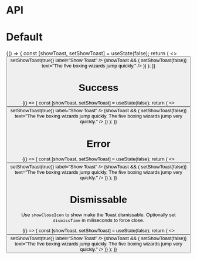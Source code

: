 
<Meta title="Toast" component={Toast} />

# API

<Props of={Toast} />

# Default

<Preview>
  <Story name="Default">
    {() => {
      const [showToast, setShowToast] = useState(false);
      return (
        <>
          <Button
            type="secondary"
            onClick={() => setShowToast(true)}
            label="Show Toast"
          />
          {showToast && (
            <Toast
              onCloseToast={() => setShowToast(false)}
              text="The five boxing wizards jump quickly."
            />
          )}
        </>
      );
    }}
  </Story>
</Preview>

# Success

<Preview>
  <Story name="Success">
    {() => {
      const [showToast, setShowToast] = useState(false);
      return (
        <>
          <Button
            type="secondary"
            onClick={() => setShowToast(true)}
            label="Show Toast"
          />
          {showToast && (
            <Toast
              success
              onCloseToast={() => setShowToast(false)}
              text="The five boxing wizards jump quickly. The five boxing wizards jump very
        quickly."
            />
          )}
        </>
      );
    }}
  </Story>
</Preview>

# Error

<Preview>
  <Story name="Error">
    {() => {
      const [showToast, setShowToast] = useState(false);
      return (
        <>
          <Button
            type="secondary"
            onClick={() => setShowToast(true)}
            label="Show Toast"
          />
          {showToast && (
            <Toast
              error
              onCloseToast={() => setShowToast(false)}
              text="The five boxing wizards jump quickly. The five boxing wizards jump very
        quickly."
            />
          )}
        </>
      );
    }}
  </Story>
</Preview>

# Dismissable
Use `showCloseIcon` to show make the Toast dismissable. Optionally set `dismissTime` in miliseconds to force close.

<Preview>
  <Story name="Dismissable">
    {() => {
      const [showToast, setShowToast] = useState(false);
      return (
        <>
          <Button
            type="secondary"
            onClick={() => setShowToast(true)}
            label="Show Toast"
          />
          {showToast && (
            <Toast
              showCloseIcon
              dismissTime={500000}
              onCloseToast={() => setShowToast(false)}
              text="The five boxing wizards jump quickly. The five boxing wizards jump very
        quickly."
            />
          )}
        </>
      );
    }}
  </Story>
</Preview>